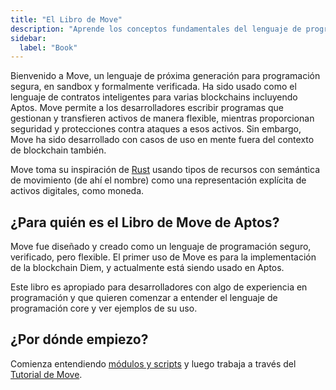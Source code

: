 ```yaml
---
title: "El Libro de Move"
description: "Aprende los conceptos fundamentales del lenguaje de programación Move para el desarrollo de contratos inteligentes en Aptos."
sidebar:
  label: "Book"
---
```


Bienvenido a Move, un lenguaje de próxima generación para programación segura, en sandbox y formalmente
verificada. Ha sido usado como el lenguaje de contratos inteligentes para
varias blockchains incluyendo Aptos. Move permite a los desarrolladores escribir programas
que gestionan y transfieren activos de manera flexible, mientras proporcionan seguridad y
protecciones contra ataques a esos activos. Sin embargo, Move ha sido desarrollado
con casos de uso en mente fuera del contexto de blockchain también.

Move toma su inspiración de [Rust](https://www.rust-lang.org/) usando tipos de recursos
con semántica de movimiento (de ahí el nombre) como una representación explícita de
activos digitales, como moneda.

## ¿Para quién es el Libro de Move de Aptos?

Move fue diseñado y creado como un lenguaje de programación seguro, verificado, pero flexible.
El primer uso de Move es para la implementación de la blockchain Diem,
y actualmente está siendo usado en Aptos.

Este libro es apropiado para desarrolladores con algo de experiencia en programación
y que quieren comenzar a entender el lenguaje de programación core y ver
ejemplos de su uso.

## ¿Por dónde empiezo?

Comienza entendiendo [módulos y scripts](/build/smart-contracts/book/modules-and-scripts)
y luego trabaja a través del [Tutorial de Move](/build/smart-contracts/book/move-tutorial).

